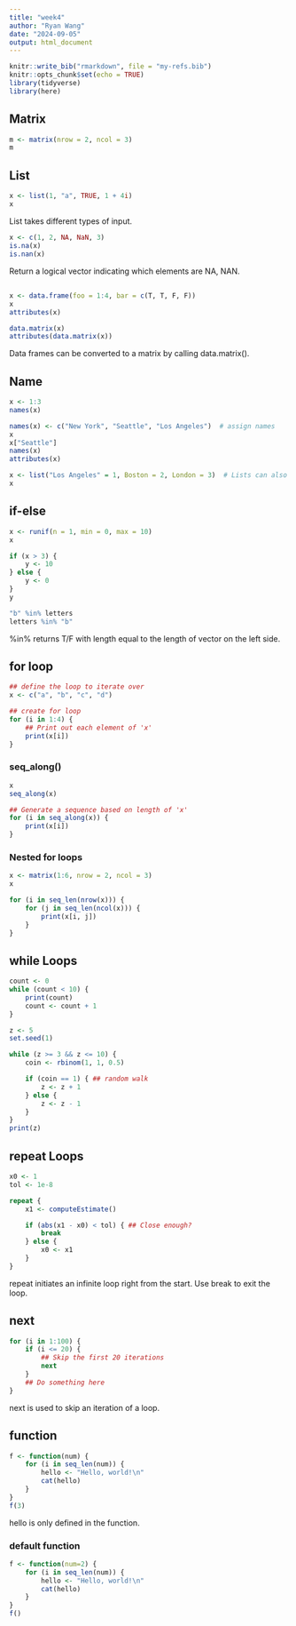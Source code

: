 ```yaml
---
title: "week4"
author: "Ryan Wang"
date: "2024-09-05"
output: html_document
---
```



```r
knitr::write_bib("rmarkdown", file = "my-refs.bib")
knitr::opts_chunk$set(echo = TRUE)
library(tidyverse)
library(here)
```

## Matrix
```r
m <- matrix(nrow = 2, ncol = 3) 
m
```

## List
```r
x <- list(1, "a", TRUE, 1 + 4i) 
x
```
List takes different types of input.

```r
x <- c(1, 2, NA, NaN, 3)  
is.na(x)
is.nan(x)
```
Return a logical vector indicating which elements are NA, NAN.

##
```r
x <- data.frame(foo = 1:4, bar = c(T, T, F, F)) 
x
attributes(x)

data.matrix(x)
attributes(data.matrix(x))
```
Data frames can be converted to a matrix by calling data.matrix().

## Name
```r
x <- 1:3
names(x)

names(x) <- c("New York", "Seattle", "Los Angeles")  # assign names
x
x["Seattle"]
names(x)
attributes(x)

x <- list("Los Angeles" = 1, Boston = 2, London = 3)  # Lists can also have names
x
```

## if-else
```r
x <- runif(n = 1, min = 0, max = 10)
x

if (x > 3) {
    y <- 10
} else {
    y <- 0
}
y
```

```r
"b" %in% letters
letters %in% "b"
```
%in% returns T/F with length equal to the length of vector on the left side.

## for loop
```r
## define the loop to iterate over
x <- c("a", "b", "c", "d")

## create for loop
for (i in 1:4) {
    ## Print out each element of 'x'
    print(x[i])
}
```

### seq_along()
```r
x
seq_along(x)

## Generate a sequence based on length of 'x'
for (i in seq_along(x)) {
    print(x[i])
}
```

### Nested for loops
```r
x <- matrix(1:6, nrow = 2, ncol = 3)
x

for (i in seq_len(nrow(x))) {
    for (j in seq_len(ncol(x))) {
        print(x[i, j])
    }
}
```

## while Loops
```r
count <- 0
while (count < 10) {
    print(count)
    count <- count + 1
}

z <- 5
set.seed(1)

while (z >= 3 && z <= 10) {
    coin <- rbinom(1, 1, 0.5)

    if (coin == 1) { ## random walk
        z <- z + 1
    } else {
        z <- z - 1
    }
}
print(z)
```

## repeat Loops
```r
x0 <- 1
tol <- 1e-8

repeat {
    x1 <- computeEstimate()

    if (abs(x1 - x0) < tol) { ## Close enough?
        break
    } else {
        x0 <- x1
    }
}
```
repeat initiates an infinite loop right from the start. Use break to exit the loop.

## next
```r
for (i in 1:100) {
    if (i <= 20) {
        ## Skip the first 20 iterations
        next
    }
    ## Do something here
}
```
next is used to skip an iteration of a loop.

## function
```r
f <- function(num) {
    for (i in seq_len(num)) {
        hello <- "Hello, world!\n"
        cat(hello)
    }
}
f(3)
```
hello is only defined in the function.

### default function
```r
f <- function(num=2) {
    for (i in seq_len(num)) {
        hello <- "Hello, world!\n"
        cat(hello)
    }
}
f()
```


